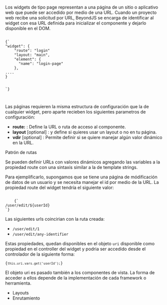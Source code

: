 
<Title>Widgets page</Title>

Los widgets de tipo page representan a una página de un sitio o aplicativo web que puede ser accedido por medio de una URL. Cuando un proyecto web recibe una solicitud por URL, BeyondJS se encarga de identificar al widget con esa URL definida para inicializar el componente y dejarlo disponible en el DOM.

<Code>
{`
"widget": {
    "route": "login"
    "layout: "main",
    "element": {
      "name": "login-page"
    },
....
}

`}

</Code>

Las páginas requieren la misma estructura de configuración que la de cualquier widget, pero aparte recieben los siguientes parametros de configuración:

-   **route:** <string> : Define la URL o ruta de acceso al componente.
-   **layout** <string> [optional] : y define si quieres usar un layout o no en tu página.
-   **vdir** <string> [optional] : Permite definir si se quiere manejar algún valor dinámico en la URL.

<SubTitle>Patrón de rutas</SubTitle>

Se pueden definir URLs con valores dinámicos agregando las variables a la propiedad route con una sintaxis similar a la de template strings.

Para ejemplificarlo, supongamos que se tiene una página de módificación de datos de un usuario y se necesita manejar el id por medio de la URL. La propiedad route del widget tendría el siguiente valor:

<Code>
	{`
/user/edit/${userId}
`}
</Code>

Las siguientes urls coincirian con la ruta creada:

-   `/user/edit/1`
-   `/user/edit/any-identifier`

Estas propiedades, quedan disponibles en el objeto `uri` disponible como propiedad en el controller del widget y podria ser accedido desde el controlador de la siguiente forma:

<Code>{`this.uri.vars.get('userId');`}</Code>

El objeto uri es pasado también a los componentes de vista. La forma de acceder a ellos depende de la implementación de cada framework o herramienta.

-   <Link to="/docs/widgets/layouts">Layouts</Link>
-   <Link to="/docs/routing">Enrutamiento</Link>
